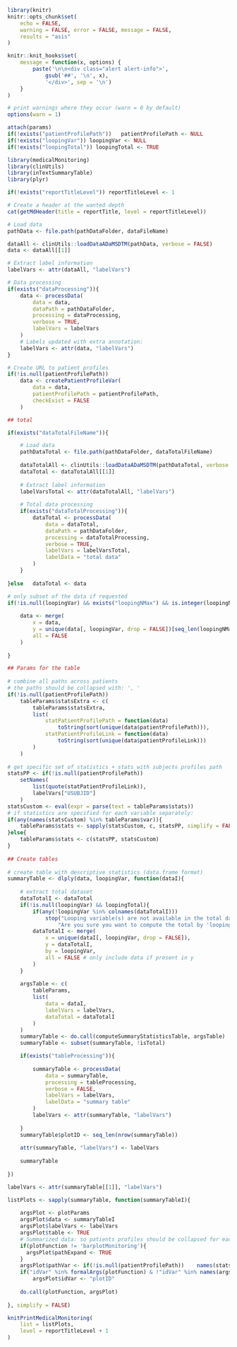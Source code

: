<!--- 
This report create a visualization of a summary table.

Input parameters:
 
* Report-specific
- reportTitle: string with report title
- reportTitleLevel: integer with level of the report title, 1 for chapter, 2 for section, ...
- dataFileName: string with name of the file of interest
- dataProcessing (optional): list with parameters for data processing, see ? medicalMonitoring::processData
- dataTotalFileName (optional): string with name of the file containing the data total
- dataTotalProcessing (optional): list with parameters for data processing of the total dataset, see ? medicalMonitoring::processData
- tableParams: list with parameters to create the table, passed to the ? inTextSummaryTable::computeSummaryStatisticsTable
- tableProcessing (optional): list with parameters for data processing of the summary table after its creation, see ? medicalMonitoring::processData
- typePlot: string with name of a plotting function of interest, available in the medicalMonitoring package
- plotParams: list with plotting parameters passed to the 'typePlot' function
(excepted: 'data', 'labelVars', 'table', 'pathVar' and 'verbose')
- loopingVar (optional): character vector with variables to loop over, a plot will be created for each combination of groups of this variable
- loopingNMax (optional): integer with maximal number of groups to consider (all by default)
- loopingTotal (optional): logical, should we loop in the total dataset (TRUE by default)?

* General:
- pathDataFolder: string with path to the data folder
- patientProfilePath: string with relative path where patient profiles are stored

-->
```r

library(knitr)
knitr::opts_chunk$set(
	echo = FALSE, 
	warning = FALSE, error = FALSE, message = FALSE, 
	results = "asis"
)

knitr::knit_hooks$set(
	message = function(x, options) {
		paste('\n\n<div class="alert alert-info">',
			gsub('##', '\n', x),
			'</div>', sep = '\n')
	}
)

# print warnings where they occur (warn = 0 by default)
options(warn = 1)

```

```r
attach(params)
if(!exists("patientProfilePath"))	patientProfilePath <- NULL
if(!exists("loopingVar")) loopingVar <- NULL
if(!exists("loopingTotal"))	loopingTotal <- TRUE
```

```r

library(medicalMonitoring)
library(clinUtils)
library(inTextSummaryTable)
library(plyr)

```

```r

if(!exists("reportTitleLevel"))	reportTitleLevel <- 1

# Create a header at the wanted depth
cat(getMdHeader(title = reportTitle, level = reportTitleLevel))

```

```r

# Load data
pathData <- file.path(pathDataFolder, dataFileName)

dataAll <- clinUtils::loadDataADaMSDTM(pathData, verbose = FALSE)
data <- dataAll[[1]]

# Extract label information
labelVars <- attr(dataAll, "labelVars")

# Data processing 
if(exists("dataProcessing")){
	data <- processData(
		data = data, 
		dataPath = pathDataFolder,
		processing = dataProcessing,
		verbose = TRUE,
		labelVars = labelVars
	)
	# Labels updated with extra annotation:
	labelVars <- attr(data, "labelVars")
}

# Create URL to patient profiles
if(!is.null(patientProfilePath))
	data <- createPatientProfileVar(
		data = data, 
		patientProfilePath = patientProfilePath,
		checkExist = FALSE
	)

## total

if(exists("dataTotalFileName")){

	# Load data
	pathDataTotal <- file.path(pathDataFolder, dataTotalFileName)
	
	dataTotalAll <- clinUtils::loadDataADaMSDTM(pathDataTotal, verbose = FALSE)
	dataTotal <- dataTotalAll[[1]]
	
	# Extract label information
	labelVarsTotal <- attr(dataTotalAll, "labelVars")
	
	# Total data processing
	if(exists("dataTotalProcessing")){
		dataTotal <- processData(
			data = dataTotal, 
			dataPath = pathDataFolder, 
			processing = dataTotalProcessing,
			verbose = TRUE,
			labelVars = labelVarsTotal,
			labelData = "total data"
		)
	}
	
}else	dataTotal <- data

# only subset of the data if requested
if(!is.null(loopingVar) && exists("loopingNMax") && is.integer(loopingNMax)){
	
	data <- merge(
		x = data,
		y = unique(data[, loopingVar, drop = FALSE])[seq_len(loopingNMax), , drop = FALSE],
		all = FALSE
	)
	
}

```

```r

## Params for the table
			
# combine all paths across patients
# the paths should be collapsed with: ', '
if(!is.null(patientProfilePath))
	tableParams$statsExtra <- c(
		tableParams$statsExtra,
		list(
			statPatientProfilePath = function(data) 
				toString(sort(unique(data$patientProfilePath))),
			statPatientProfileLink = function(data)
				toString(sort(unique(data$patientProfileLink)))
		)
	)
			
# get specific set of statistics + stats with subjects profiles path
statsPP <- if(!is.null(patientProfilePath))
	setNames(
		list(quote(statPatientProfileLink)), 
		labelVars["USUBJID"]
	)
statsCustom <- eval(expr = parse(text = tableParams$stats))
# if statistics are specified for each variable separately:
if(any(names(statsCustom) %in% tableParams$var)){
	tableParams$stats <- sapply(statsCustom, c, statsPP, simplify = FALSE)
}else{
	tableParams$stats <- c(statsPP, statsCustom)
}
			
## Create tables
			
# create table with descriptive statistics (data.frame format)
summaryTable <- dlply(data, loopingVar, function(dataI){
			
	# extract total dataset
	dataTotalI <- dataTotal
	if(!is.null(loopingVar) && loopingTotal){
		if(any(!loopingVar %in% colnames(dataTotalI)))
			stop("Looping variable(s) are not available in the total dataset. ",
				"Are you sure you want to compute the total by 'loopingVar'? (see 'loopingTotal').")
		dataTotalI <- merge(
			x = unique(dataI[, loopingVar, drop = FALSE]), 
			y = dataTotalI, 
			by = loopingVar, 
			all = FALSE # only include data if present in y
		)
	}
			
	argsTable <- c(
		tableParams,
		list(
			data = dataI, 
			labelVars = labelVars,
			dataTotal = dataTotalI
		)
	)
	summaryTable <- do.call(computeSummaryStatisticsTable, argsTable)
	summaryTable <- subset(summaryTable, !isTotal)

	if(exists("tableProcessing")){
		
		summaryTable <- processData(
			data = summaryTable, 
			processing = tableProcessing,
			verbose = FALSE,
			labelVars = labelVars,
			labelData = "summary table"
		)
		labelVars <- attr(summaryTable, "labelVars")
		
	}
	summaryTable$plotID <- seq_len(nrow(summaryTable))
	
	attr(summaryTable, "labelVars") <- labelVars
	
	summaryTable
	
})

labelVars <- attr(summaryTable[[1]], "labelVars")

```


```r

listPlots <- sapply(summaryTable, function(summaryTableI){
			
	argsPlot <- plotParams
	argsPlot$data <- summaryTableI
	argsPlot$labelVars <- labelVars
	argsPlot$table <- TRUE
	# Summarized data: so patients profiles should be collapsed for each row of the table
	if(plotFunction != 'barplotMonitoring'){
	  argsPlot$pathExpand <- TRUE
	}
	argsPlot$pathVar <- if(!is.null(patientProfilePath))	names(statsPP)
	if("idVar" %in% formalArgs(plotFunction) & !"idVar" %in% names(argsPlot))
		argsPlot$idVar <- "plotID"
	
	do.call(plotFunction, argsPlot)
	
}, simplify = FALSE)

knitPrintMedicalMonitoring(
	list = listPlots,
	level = reportTitleLevel + 1
)
	
```
